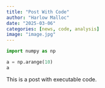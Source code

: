 ```yaml
---
title: "Post With Code"
author: "Harlow Malloc"
date: "2025-03-06"
categories: [news, code, analysis]
image: "image.jpg"
---
```


```python
import numpy as np

a = np.arange(10)
a
```

This is a post with executable code.
